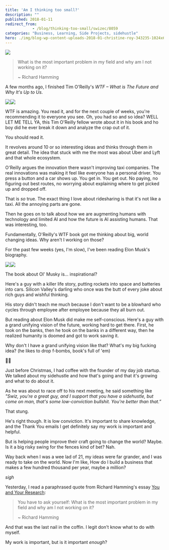 ```yaml
---
title: 'Am I thinking too small?'
description: ""
published: 2018-01-11
redirect_from: 
            - /blog/thinking-too-small/swizec/8059
categories: "Business, Learning, Side Projects, sidehustle"
hero: ./img/blog-wp-content-uploads-2018-01-christine-roy-343235-1024x685.jpg
---
```

![](./img/blog-wp-content-uploads-2018-01-christine-roy-343235-1024x685.jpg)



> What is the most important problem in my field and why am I not working on it?
>
>
>
> ~ Richard Hamming



A few months ago, I finished Tim O&#x27;Reilly&#x27;s _WTF – What is The Future and Why It&#x27;s Up to Us_.



[![](https://ws-na.amazon-adsystem.com/widgets/q?_encoding=UTF8&amp;ASIN=B0742L34QP&amp;Format=_SL250_&amp;ID=AsinImage&amp;MarketPlace=US&amp;ServiceVersion=20070822&amp;WS=1&amp;tag=ageewitahat-20)](https://www.amazon.com/WTF-Whats-Future-Why-Its/dp/B0742L34QP/ref=as_li_ss_il?ie=UTF8&amp;qid=1515691756&amp;sr=8-1&amp;keywords=what&#x27;s+the+future+and+why+it&#x27;s+up+to+us+by+tim+o&#x27;reilly&amp;linkCode=li3&amp;tag=ageewitahat-20&amp;linkId=4c635672c2ee00f597203dfeea795cb2)![](./img/e-ir.gif)



WTF is amazing. You read it, and for the next couple of weeks, you&#x27;re recommending it to everyone you see. Oh, you had so and so idea? WELL LET ME TELL YA, this Tim O&#x27;Reilly fellow wrote about it in his book and ho boy did he ever break it down and analyze the crap out of it.



You should read it.



It revolves around 10 or so interesting ideas and thinks through them in great detail. The idea that stuck with me the most was about Uber and Lyft and that whole ecosystem.



O&#x27;Reilly argues the innovation there wasn&#x27;t improving taxi companies. The real innovations was making it feel like everyone has a personal driver. You press a button and a car shows up. You get in. You get out. No paying, no figuring out best routes, no worrying about explaining where to get picked up and dropped off.



That is _so_ true. The exact thing I love about ridesharing is that it&#x27;s not like a taxi. All the annoying parts are gone.



Then he goes on to talk about how we are augmenting humans with technology and limited AI and how the future is AI assisting humans. That was interesting, too.



Fundamentally, O&#x27;Reilly&#x27;s WTF book got me thinking about big, world changing ideas. Why aren&#x27;t I working on those?



For the past few weeks (yes, I&#x27;m slow), I&#x27;ve been reading Elon Musk&#x27;s biography.



[![](./img/widgets-q.jpg)](https://www.amazon.com/Elon-Musk-SpaceX-Fantastic-Future/dp/B00UVY52JO/ref=as_li_ss_il?s=books&amp;ie=UTF8&amp;qid=1515692261&amp;sr=1-1&amp;keywords=elon+musk&amp;linkCode=li3&amp;tag=ageewitahat-20&amp;linkId=f9b85afd5ed0ca43d7b5506f7abacecf)![](./img/e-ir.gif)



The book about Ol&#x27; Musky is… inspirational?



Here&#x27;s a guy with a killer life story, putting rockets into space and batteries into cars. Silicon Valley&#x27;s darling who once was the butt of every joke about rich guys and wishful thinking.



His story didn&#x27;t teach me much because I don&#x27;t want to be a blowhard who cycles through employee after employee because they all burn out.



But reading about Elon Musk did make me self-conscious. Here&#x27;s a guy with a grand unifying vision of the future, working hard to get there. First, he took on the banks, then he took on the banks in a different way, then he realized humanity is doomed and got to work saving it.



Why don&#x27;t I have a grand unifying vision like that? What&#x27;s my big fucking idea? (he likes to drop f-bombs, book&#x27;s full of &#x27;em)



🤔🤔



Just before Christmas, I had coffee with the founder of my day job startup. We talked about my sidehustle and how that&#x27;s going and that it&#x27;s growing and what to do about it.



As he was about to race off to his next meeting, he said something like _&quot;Swiz, you&#x27;re a great guy, and I support that you have a sidehustle, but come on man, that&#x27;s some low-conviction bullshit. You&#x27;re better than that.”_



That stung.



He&#x27;s right though. It is low conviction. It&#x27;s important to share knowledge, and the Thank You emails I get definitely say my work is important and helpful.



But is helping people improve their craft going to change the world? Maybe. Is it a big risky swing for the fences kind of bet? Nah.



Way back when I was a wee lad of 21, my ideas were far grander, and I was ready to take on the world. Now I&#x27;m like, How do I build a business that makes a few hundred thousand per year, maybe a million?



_sigh_



Yesterday, I read a paraphrased quote from Richard Hamming&#x27;s essay [You and Your Research](http://www.cs.virginia.edu/~robins/YouAndYourResearch.html):



> You have to ask yourself: What is the most important problem in my field and why am I not working on it?
>
>
>
> ~ Richard Hamming



And that was the last nail in the coffin. I legit don&#x27;t know what to do with myself.



My work is important, but is it important _enough_?